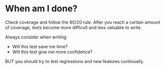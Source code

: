 # When am I done?

Check coverage and follow the 80/20 rule. After you reach a certain amount of coverage, tests become more difficult and less valuable to write.

Always consider when writing:

- Will this test save me time?
- Will this test give me more confidence?

BUT you should try to test regressions and new features continually.
